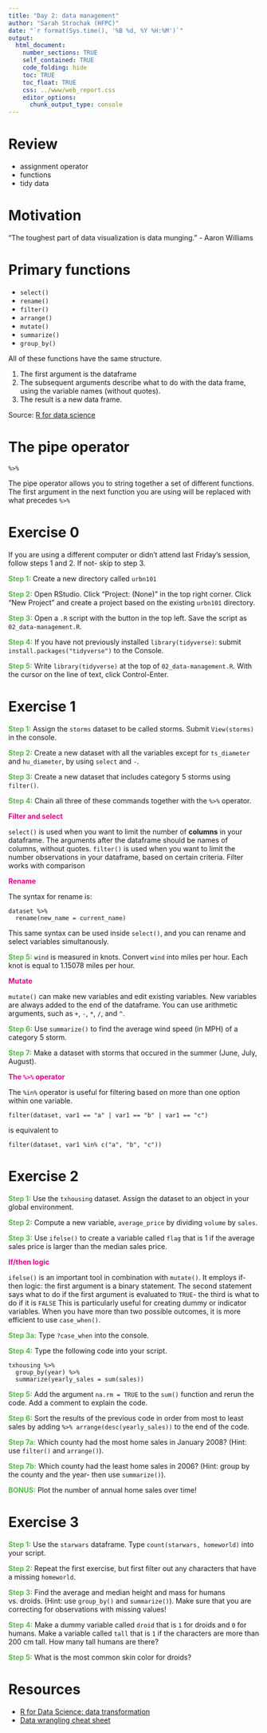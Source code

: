 ```yaml
---
title: "Day 2: data management"
author: "Sarah Strochak (HFPC)"
date: "`r format(Sys.time(), '%B %d, %Y %H:%M')`"
output:
  html_document:
    number_sections: TRUE
    self_contained: TRUE
    code_folding: hide
    toc: TRUE
    toc_float: TRUE
    css: ../www/web_report.css
    editor_options:
      chunk_output_type: console
---
```


<style>
@import url('https://fonts.googleapis.com/css?family=Lato&display=swap');
</style>

<link href="https://fonts.googleapis.com/css?family=Lato&display=swap" rel="stylesheet">

# Review

* assignment operator
* functions
* tidy data

# Motivation 

"The toughest part of data visualization is data munging."
- Aaron Williams

# Primary functions

* `select()`
* `rename()`
* `filter()`
* `arrange()`
* `mutate()`
* `summarize()`
* `group_by()`

All of these functions have the same structure.

1. The first argument is the dataframe
2. The subsequent arguments describe what to do with the data frame, using the variable names (without quotes).
3. The result is a new data frame.

Source: [R for data science](https://r4ds.had.co.nz/transform.html)


# The pipe operator

`%>%`

The pipe operator allows you to string together a set of different functions.
The first argument in the next function you are using will be replaced with what precedes `%>%`

# Exercise 0

If you are using a different computer or didn't attend last Friday's session, follow steps 1 and 2. If not- skip to step 3.

<font color="#55b748">**Step 1:**</font> Create a new directory called `urbn101`

<font color="#55b748">**Step 2:**</font> Open RStudio. Click "Project: (None)" in the top right corner. Click "New Project" and create a project based on the existing `urbn101` directory.

<font color="#55b748">**Step 3:**</font> Open a `.R` script with the button in the top left. Save the script as `02_data-management.R`.

<font color="#55b748">**Step 4:**</font> If you have not previously installed `library(tidyverse)`: submit `install.packages("tidyverse")` to the Console.

<font color="#55b748">**Step 5:**</font> Write `library(tidyverse)` at the top of `02_data-management.R`. With the cursor on the line of text, click Control-Enter.


# Exercise 1

<font color="#55b748">**Step 1:**</font> Assign the `storms` dataset to be called storms. Submit `View(storms)` in the console.

<font color="#55b748">**Step 2:**</font> Create a new dataset with all the variables except for `ts_diameter` and `hu_diameter`, by using `select` and `-`.


<font color="#55b748">**Step 3:**</font> Create a new dataset that includes category 5 storms using  `filter()`.

<font color="#55b748">**Step 4:**</font> Chain all three of these commands together with the `%>%` operator.

<font color="#ec008b">**Filter and select**</font>

`select()` is used when you want to limit the number of **columns** in your dataframe. The arguments after the dataframe should be names of columns, without quotes. `filter()` is used when you want to limit the number observations in your dataframe, based on certain criteria. Filter works with comparison

<font color="#ec008b">**Rename**</font>

The syntax for rename is:

```
dataset %>% 
  rename(new_name = current_name)
```

This same syntax can be used inside `select()`, and you can rename and select variables simultanously.
 
<font color="#55b748">**Step 5:**</font> `wind` is measured in knots. Convert `wind` into miles per hour. Each knot is equal to 1.15078 miles per hour.

<font color="#ec008b">**Mutate**</font>

`mutate()` can make new variables and edit existing variables. New variables are always added to the end of the dataframe. You can use arithmetic arguments, such as `+`, `-`, `*`, `/`, and `^`. 

<font color="#55b748">**Step 6:**</font> Use `summarize()` to find the average wind speed (in MPH) of a category 5 storm.


<font color="#55b748">**Step 7:**</font> Make a dataset with storms that occured in the summer (June, July, August).

<font color="#ec008b">**The `%>%` operator**</font>

The `%in%` operator is useful for filtering based on more than one option within one variable. 

```
filter(dataset, var1 == "a" | var1 == "b" | var1 == "c")
```

is equivalent to 

```
filter(dataset, var1 %in% c("a", "b", "c"))
```


# Exercise 2 

<font color="#55b748">**Step 1:**</font> Use the `txhousing` dataset. Assign the dataset to an object in your global environment.

<font color="#55b748">**Step 2:**</font> Compute a new variable, `average_price` by dividing `volume` by `sales`.

<font color="#55b748">**Step 3:**</font> Use `ifelse()` to create a variable called `flag` that is 1 if the average sales price is larger than the median sales price.

<font color="#ec008b">**If/then logic**</font>

`ifelse()` is an important tool in combination with `mutate()`. It employs if-then logic: the first argument is a binary statement. The second statement says what to do if the first argument is evaluated to `TRUE`- the third is what to do if it is `FALSE` This is particularly useful for creating dummy or indicator variables.
When you have more than two possible outcomes, it is more efficient to use `case_when()`.

<font color="#55b748">**Step 3a:**</font> Type `?case_when` into the console.

<font color="#55b748">**Step 4:**</font> Type the following code into your script.

```
txhousing %>% 
  group_by(year) %>% 
  summarize(yearly_sales = sum(sales))
```

<font color="#55b748">**Step 5:**</font> Add the argument `na.rm = TRUE` to the `sum()` function and rerun the code. Add a comment to explain the code.

<font color="#55b748">**Step 6:**</font> Sort the results of the previous code in order from most to least sales by adding ` %>% arrange(desc(yearly_sales))` to the end of the code.

<font color="#55b748">**Step 7a:**</font> Which county had the most home sales in January 2008? (Hint: use `filter()` and `arrange()`).

<font color="#55b748">**Step 7b:**</font> Which county had the least home sales in 2006? (Hint: group by the county and the year- then use `summarize()`).

<font color="#55b748">**BONUS:**</font> Plot the number of annual home sales over time!


# Exercise 3

<font color="#55b748">**Step 1:**</font> Use the `starwars` dataframe. Type `count(starwars, homeworld)` into your script.

<font color="#55b748">**Step 2:**</font> Repeat the first exercise, but first filter out any characters that have a missing `homeworld`.

<font color="#55b748">**Step 3:**</font> Find the average and median height and mass for humans vs. droids. (Hint: use `group_by()` and `summarize()`). Make sure that you are correcting for observations with missing values!

<font color="#55b748">**Step 4:**</font> Make a dummy variable called `droid` that is `1` for droids and `0` for humans. Make a variable called `tall` that is `1` if the characters are more than 200 cm tall. How many tall humans are there? 

<font color="#55b748">**Step 5:**</font> What is the most common skin color for droids? 



# Resources

* [R for Data Science: data transformation](https://r4ds.had.co.nz/transform.html)
* [Data wrangling cheat sheet](https://www.rstudio.com/wp-content/uploads/2015/02/data-wrangling-cheatsheet.pdf)
